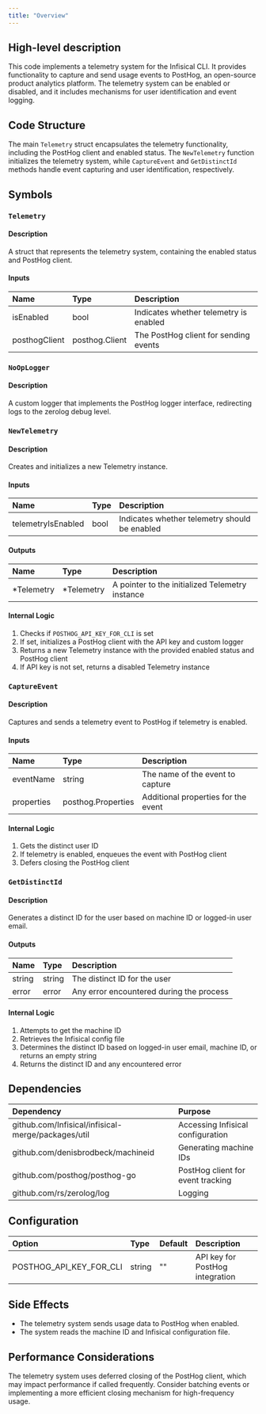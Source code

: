 ```yaml
---
title: "Overview"
---
```


## High-level description
This code implements a telemetry system for the Infisical CLI. It provides functionality to capture and send usage events to PostHog, an open-source product analytics platform. The telemetry system can be enabled or disabled, and it includes mechanisms for user identification and event logging.

## Code Structure
The main `Telemetry` struct encapsulates the telemetry functionality, including the PostHog client and enabled status. The `NewTelemetry` function initializes the telemetry system, while `CaptureEvent` and `GetDistinctId` methods handle event capturing and user identification, respectively.

## Symbols

### `Telemetry`
#### Description
A struct that represents the telemetry system, containing the enabled status and PostHog client.

#### Inputs
| Name | Type | Description |
|:-----|:-----|:------------|
| isEnabled | bool | Indicates whether telemetry is enabled |
| posthogClient | posthog.Client | The PostHog client for sending events |

### `NoOpLogger`
#### Description
A custom logger that implements the PostHog logger interface, redirecting logs to the zerolog debug level.

### `NewTelemetry`
#### Description
Creates and initializes a new Telemetry instance.

#### Inputs
| Name | Type | Description |
|:-----|:-----|:------------|
| telemetryIsEnabled | bool | Indicates whether telemetry should be enabled |

#### Outputs
| Name | Type | Description |
|:-----|:-----|:------------|
| *Telemetry | *Telemetry | A pointer to the initialized Telemetry instance |

#### Internal Logic
1. Checks if `POSTHOG_API_KEY_FOR_CLI` is set
2. If set, initializes a PostHog client with the API key and custom logger
3. Returns a new Telemetry instance with the provided enabled status and PostHog client
4. If API key is not set, returns a disabled Telemetry instance

### `CaptureEvent`
#### Description
Captures and sends a telemetry event to PostHog if telemetry is enabled.

#### Inputs
| Name | Type | Description |
|:-----|:-----|:------------|
| eventName | string | The name of the event to capture |
| properties | posthog.Properties | Additional properties for the event |

#### Internal Logic
1. Gets the distinct user ID
2. If telemetry is enabled, enqueues the event with PostHog client
3. Defers closing the PostHog client

### `GetDistinctId`
#### Description
Generates a distinct ID for the user based on machine ID or logged-in user email.

#### Outputs
| Name | Type | Description |
|:-----|:-----|:------------|
| string | string | The distinct ID for the user |
| error | error | Any error encountered during the process |

#### Internal Logic
1. Attempts to get the machine ID
2. Retrieves the Infisical config file
3. Determines the distinct ID based on logged-in user email, machine ID, or returns an empty string
4. Returns the distinct ID and any encountered error

## Dependencies
| Dependency | Purpose |
|:-----------|:--------|
| github.com/Infisical/infisical-merge/packages/util | Accessing Infisical configuration |
| github.com/denisbrodbeck/machineid | Generating machine IDs |
| github.com/posthog/posthog-go | PostHog client for event tracking |
| github.com/rs/zerolog/log | Logging |

## Configuration
| Option | Type | Default | Description |
|:-------|:-----|:--------|:------------|
| POSTHOG_API_KEY_FOR_CLI | string | "" | API key for PostHog integration |

## Side Effects
- The telemetry system sends usage data to PostHog when enabled.
- The system reads the machine ID and Infisical configuration file.

## Performance Considerations
The telemetry system uses deferred closing of the PostHog client, which may impact performance if called frequently. Consider batching events or implementing a more efficient closing mechanism for high-frequency usage.